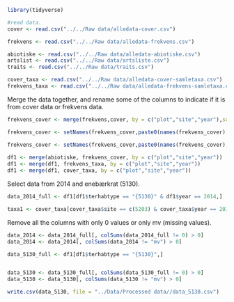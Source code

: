 
```r
library(tidyverse)
```


```r
#read data.
cover <- read.csv("../../Raw data/alledata-cover.csv")

frekvens <- read.csv("../../Raw data/alledata-frekvens.csv")

abiotiske <- read.csv("../../Raw data/alledata-abiotiske.csv")
artslist <- read.csv("../../Raw data/artsliste.csv")
traits <- read.csv("../../Raw data/traits.csv")

cover_taxa <- read.csv("../../Raw data/alledata-cover-samletaxa.csv") 
frekvens_taxa <- read.csv("../../Raw data/alledata-frekvens-samletaxa.csv")

```


Merge the data together, and rename some of the columns to indicate if it is from cover data or frekvens data.
```r
frekvens_cover <- merge(frekvens,cover, by = c("plot","site","year"),suffixes = c("Frekvens","Cover"))

frekvens_cover <- setNames(frekvens_cover,paste0(names(frekvens_cover),ifelse(names(frekvens_cover) %in% setdiff(names(frekvens),names(cover)),"frekvens","")))

frekvens_cover <- setNames(frekvens_cover,paste0(names(frekvens_cover),ifelse(names(frekvens_cover) %in% setdiff(names(cover),names(frekvens)),"cover","")))
 
df1 <- merge(abiotiske, frekvens_cover, by = c("plot","site","year"))
df1 <- merge(df1, frekvens_taxa, by = c("plot","site","year"))
df1 <- merge(df1, cover_taxa, by = c("plot","site","year"))

```


Select data from 2014 and enebærkrat (5130). 
```r
data_2014_full <- df1[df1$terhabtype == "{5130}" & df1$year == 2014,]
```


```r
taxa1 <- cover_taxa[cover_taxa$site == c(5203) & cover_taxa$year == 2014,]
```



Remove all the columns with only 0 values or only mv (missing values).
```r
data_2014 <- data_2014_full[, colSums(data_2014_full != 0) > 0]
data_2014 <- data_2014[, colSums(data_2014 != "mv") > 0]
```



```r
data_5130_full <- df1[df1$terhabtype == "{5130}",]


data_5130 <- data_5130_full[, colSums(data_5130_full != 0) > 0]
data_5130 <- data_5130[, colSums(data_5130 != "mv") > 0]
```

```r
write.csv(data_5130, file = "../Data/Processed data//data_5130.csv")
```

